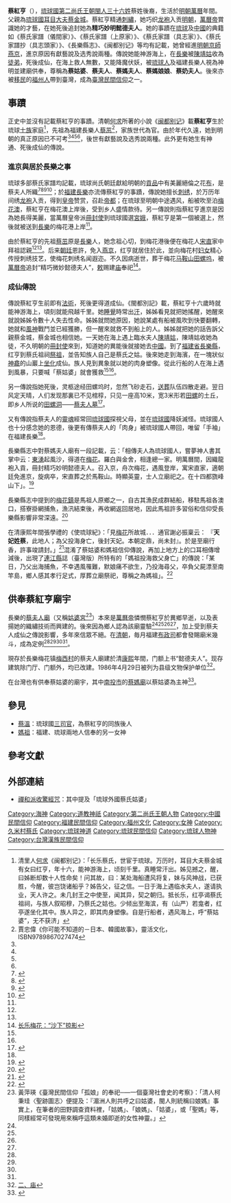 {{distinguish|蔡媽娘娘 (清朝)}}
{{東亞女性歷史人物
|名稱=蔡紅亨
|身份=士族、海神
|國家=[[琉球國|琉球國]]
|時代=[[第二尚氏王朝|第二尚氏王朝]]
|畫像=
|說明=
|姓名=蔡紅亨
|出生日期=
|出生地點=[[琉球國|琉球國]][[久米村|久米村]]
|婚年=
|逝世年=
|逝世地=[[明朝|明朝]][[福建|福建]][[長樂|長樂]]
|諡號=精巧妙明懿德夫人
|墓葬=蔡夫人墓
|父親=耳目大夫[[蔡金城|蔡金城]]
|姊妹=蔡氏
|注釋=}}
'''蔡紅亨'''（{{bd|？||？|}}），[[琉球國|琉球國]][[第二尚氏王朝|第二尚氏王朝]][[閩人三十六姓|閩人三十六姓]]蔡姓後裔，生活於[[明朝|明朝]][[萬曆|萬曆]]年間。父親為[[琉球國|琉球國]][[耳目大夫|耳目大夫]][[蔡金城|蔡金城]]。蔡紅亨精通[[刺繡|刺繡]]，她巧织[[龙袍|龙袍]]入贡[[明朝|明朝]]，[[萬曆帝|萬曆帝]]賞識她的才藝，在她死後追封她為'''精巧妙明懿德夫人'''。她的事蹟在[[琉球|琉球]]及[[中國|中國]]的典籍如《蔡氏家譜（儀間家）》、《蔡氏家譜（上原家）》、《蔡氏家譜（具志家）》、《蔡氏家譜抄（具志頭家）》、《長樂縣志》、《闽都别记》等均有記載，她曾經進[[明朝|明朝]][[京師|京師]][[燕京|燕京]]，進京原因有獻藝說及选秀說兩種。傳說她能神游海上，在[[長樂|長樂]]被[[陳靖姑|陳靖姑]]收為[[徒弟|徒弟]]，死後成仙，在海上救人無數，又能降魔伏妖，被[[琉球人|琉球人]]及褔建長樂人視為神明並建廟供奉，尊稱為'''蔡姑婆'''、'''蔡夫人'''、'''蔡媽夫人'''、'''蔡媽娘娘'''、'''蔡奶夫人'''。後來亦被[[移民|移民]]的[[福州人|福州人]]帶到臺灣，成為[[臺灣民間信仰|臺灣民間信仰]]之一。

==事蹟==
正史中並沒有記載蔡紅亨的事蹟。清朝[[何求|何求]]所著的小說《[[闽都别记|闽都别记]]》載'''蔡紅亨'''生於琉球[[士族|士族]]家庭<ref name="闽都别记">清里人[[何求|何求]]《闽都别记》：「长乐蔡氏，世宦于琉球。万历时，耳目大夫蔡金城有女曰红亨，年十六，能神游海上，顷刻千里。真睡常汗出。姊见撼之，醒，曰姊断却数十人性命矣！问其故，曰：某处海船遭风将复，妹与风神战，已获胜，今醒，彼岂饶诸船乎？姊告父，征之信。一日于海上遇临水夫人，遂请执业，天人许之。未几封王之中使至，闻其异，契之朝归。抵长乐，红亭谒蔡氏祖祠，与族人叙昭穆，乃蔡氏之姑也。少倾出至海滨，有（山严）若龛者，红亭遂坐化其中。族人异之，即其肉身塑像。自是行船者，遇风海上，呼“蔡姑婆”，无不获济」</ref>，先祖為福建長樂人[[蔡茁|蔡茁]]<ref name="你可能不知道的－日本、韓國故事">賈忠偉《你可能不知道的－日本、韓國故事》，靈活文化，ISBN9789867027474</ref>，家族世代為官。由於年代久遠，她到明朝的真正原因已不可考<ref name="儀間家" /><ref name="具志家" /><ref name="上原家" /><ref name="具志頭家" />，後世有獻藝說及选秀說兩種。此外更有她生有神通、死後成仙的傳說。

===進京與居於長樂之事===
琉球多部蔡氏家譜均記載，琉球尚氏朝廷獻給明朝的[[貢品|貢品]]中有美麗絕倫之花[[布|布]]，是蔡夫人所織<ref name="儀間家">{{cite web| url = http://www.tulips.tsukuba.ac.jp/limedio/dlam/B1241188/1/vol05/kume/236.htm| title = 《蔡氏家譜（儀間家）·蔡夫人廟祀縁由》| quote = 往昔琉球貢物内有花布美麗絶倫蔡夫人之所織。嗣後夫人奉命入京，舟至長樂而夫人亡。皇上勅建廟于長樂縣題日琉球蔡夫人之廟，屡有靈效，至今毎月福建布司發賜廟米幾斗著爲定規，但人湮世遠爲，族氏某之女為何事入京共難稽考。然而女人之身永奉大邦尊敬者誠係異事故記以垂于後世焉。}}{{dead link|date=十月 2017 |bot=InternetArchiveBot }}</ref><ref name="具志家">{{cite web | url =http://www.tulips.tsukuba.ac.jp/limedio/dlam/B1241188/1/vol05/kume/295.htm | title =《蔡氏家譜（具志家）·蔡夫人事蹟》 | quote =明朝琉球貢物内有花布美麗絶倫是乃係蔡夫人之所織也厥後夫人奉　勅進京，至長楽而亡。皇上憐其遠死他郷，　勅使福建布政司建廟于長樂縣。題曰：琉球蔡夫人之廟屡有靈效，地方人敬之至今，毎月布政司發賜廟米幾斗著為定規，但世久人湮，為族氏某之女為何事進京，共難稽考，然而女人之身氷奉大邦尊敬者，誠係異事故記以垂後世。 }}{{dead link|date=2018年1月 |bot=InternetArchiveBot |fix-attempted=yes }}</ref><ref name="上原家">{{cite web | url =http://www.tulips.tsukuba.ac.jp/limedio/dlam/B1241188/1/vol05/kume/338.htm | title =《《蔡氏家譜（上原家）·蔡夫人廟祀》》 | quote =昔者本國貢物内有織花布美麗無比是蔡夫人所織其後夫人奉勅入京，舟至長樂，而夫人身故。皇上勅於長樂縣建廟，題曰：琉球蔡夫人之廟，村人祈祷屡有靈驗，至今福建布司毎月給發廟米著為定規。但人湮世遠不可考，族氏某之女何事入京耳。然女人之身遠渉波涛永受大邦之尊敬者，誠所希聞也故記以傳于後世焉。 }}{{dead link|date=2018年1月 |bot=InternetArchiveBot |fix-attempted=yes }}</ref><ref name="具志頭家">{{cite web| url = http://www.tulips.tsukuba.ac.jp/limedio/dlam/B1241188/1/vol05/kume/363.htm| title = 《蔡氏家譜抄（具志頭家）·蔡夫人廟祀縁由》| quote = 往昔琉球貢物内有花布美麗絶倫蔡夫人之所織嗣後夫人奉　命入京舟至長樂而夫人亡　皇上勅建廟于長樂縣題曰琉球蔡夫人之廟屡有靈致至今毎月福建布司發賜廟米幾斗著為定規但人湮世遠為族氏某之女為何事入京共難稽考然而女人之身永奉大邦尊敬者誠係異事故記以垂于後世焉。| deadurl = yes| archiveurl = https://web.archive.org/web/20090811012400/http://www.tulips.tsukuba.ac.jp/limedio/dlam/B1241188/1/vol05/kume/363.htm| archivedate = 2009-08-11}}</ref>；於[[福建|福建]][[長樂|長樂]]亦流傳蔡紅亨的事蹟，傳說她擅长[[刺绣|刺绣]]，於万历年间绣[[龙袍|龙袍]]入贡，得到[[皇帝|皇帝]]赞赏，召赴[[帝都|帝都]]；在琉球至明朝中途遇风，船被吹至泊[[梅花澳|梅花澳]]，蔡紅亨在梅花澳上岸後，受到乡人盛情款待。另一傳說則指蔡紅亨進京是因為她長得美麗，當萬曆皇帝派[[冊封使|冊封使]]到琉球國選[[宮娥|宮娥]]，蔡紅亨是第一個被選上，然後就被送到[[長樂|長樂]]的梅花港上岸<ref name="你可能不知道的－日本、韓國故事" />。

由於蔡紅亨的先祖[[蔡茁|蔡茁]]原是[[長樂|長樂]]人，她念祖心切，到梅花港後便在梅花人[[宋直|宋直]]家中拜祖認親<ref name="长乐梅花" /><ref name="你可能不知道的－日本、韓國故事" />。后来[[朝廷|朝廷]]恩許，免入[[燕京|燕京]]，红亨就居住於此，並向梅花村[[妇女|妇女]]精心传授刺绣技艺，使梅花刺绣名闻遐迩。不久因病逝世，葬于梅花[[马鞍山|马鞍山]][[田螺坞|田螺坞]]，被[[萬曆帝|萬曆帝]]追封“精巧微妙懿德夫人”，[[敕|敕]]赐建[[庙|庙]]奉祀<ref name="长乐梅花">[http://www.clbiz.com/news/display.asp?ID=35119 长乐梅花：“沙下”掠影]{{dead link|date=2018年1月 |bot=InternetArchiveBot |fix-attempted=yes }}</ref>。

===成仙傳說===
傳說蔡紅亨生前即有[[法術|法術]]，死後更得道成仙。《閩都別記》載，蔡紅亨十六歲時就能神游海上，頃刻就能飛越千里。她[[睡覺|睡覺]]時常出[[汗|汗]]，姊姊看見就把她搖醒，她醒來就說姊姊令數十人失去性命。姊姊就問她原因，她說某處有船被風吹到快要翻轉，她就和[[風神|風神]]戰鬥並已經獲勝，但一醒來就救不到船上的人。姊姊就把她的話告訴父親蔡金城，蔡金城也相信她。一天她在海上遇上臨水夫人[[陳靖姑|陳靖姑]]，陳靖姑收她為徒，不久明朝的[[冊封使|冊封使]]來到，知道她的異能後就接她去[[中國|中國]]。到了[[福建省|福建省]][[長樂縣|長樂縣]]，红亨到蔡氏祖祠[[祭祖|祭祖]]，並告知族人自己是蔡氏之姑。後來她走到海濱，在一塊狀似[[神龕|神龕]]的山巖上[[坐化|坐化]]成仙。族人見到異象就以她的肉身塑像。從此行船的人在海上遇到風暴，只要喊「蔡姑婆」就會獲救<ref name="闽都别记" /><ref name="你可能不知道的－日本、韓國故事" />。

另一傳說指她死後，灵柩途经田螺坞时，忽然飞砂走石，[[送葬|送葬]]队伍四散走避。翌日风定天晴，人们发现那裏已不见棺椁，只见一座高10米，宽3米形若[[田螺|田螺]]的土丘，即乡人所说的[[田螺洞|田螺洞]]——[[蔡夫人墓|蔡夫人墓]]<ref name="“琉球”与蔡夫人">{{Cite web |url=http://www.fjsq.gov.cn/ShowText.asp?ToBook=1005&index=232& |title=刘湘如《“琉球”与蔡夫人》，《福建史志（2005）》 |access-date=2009-07-30 |archive-url=https://web.archive.org/web/20160304103638/http://www.fjsq.gov.cn/ShowText.asp?ToBook=1005&index=232& |archive-date=2016-03-04 |dead-url=yes }}</ref>。

又有傳說指蔡夫人的[[靈魂|靈魂]]經常回[[琉球國|琉球國]]探視父母，並在[[琉球國|琉球國]]降妖滅怪。琉球國人也十分感念她的恩德，後更有傳蔡夫人的「肉身」被琉球國人帶回，唯留「手袖」在福建長樂<ref name="你可能不知道的－日本、韓國故事" />。

長樂縣志中對蔡媽夫人廟有一段記載，云：「相傳夫人為琉球國人，嘗夢神人書其掌中云：[[东引岛|東湧]]起風沙，得道在[[梅花镇_(福州市)|梅花]]。羅白與金舍，相逢總一家。明萬曆間，因織龍袍入貢，冊封精巧妙明懿德夫人。召入京，舟次梅花，遇風登岸，寓宋直家，適朝廷免進京，旋病卒，宋直葬之於馬鞍山。時顯英靈，士人立廟祀之。在十四都旒峰山下」。<ref>{{Cite book|title=長樂縣志 上|publisher=福建人民出版社|year=1994年3月|pages=頁647}}</ref>

長樂縣志中提到的[[梅花镇_(福州市)|梅花鎮]]是馬祖人原鄉之一，自古其漁民成群結船，移駐馬祖各澳口，搭寮掛網捕魚，漁汛結束後，再收網返回居地，因此馬祖許多習俗和信仰受長樂縣影響非常深遠。<ref>{{Cite web |last=王 |first=花俤 |title=媽祖信仰在馬祖的現象初探}}</ref>

在清康熙年間張學禮的《使琉球紀》：「見[[梅花镇_(福州市)|梅花]]所故城．．．通官謝必振稟云： 『'''天妃姓蔡'''，此地人；為父投海身亡，後封天妃。本朝定鼎，尚未封』。於是至廟行香，許事竣請封。」<ref>{{Cite web |last=張 |first=學禮 |title=使琉球紀 |url=https://zh.wikisource.org/zh-hant/使琉球紀 |website=維基文庫}}</ref>混淆了蔡姑婆和媽祖信仰傳說，再加上地方上的口耳相傳增減後，出現了[[馬祖列島|連江縣]]誌（臺灣版）所特有的「媽祖投海救父身亡」的傳說：「某日，乃父出海捕魚，不幸遇風罹難，默娘痛不欲生，乃投海尋父，卒負父屍漂至南竿島，鄉人感其孝行足式，厚葬立廟祭祀，尊稱之為媽祖」。<ref>{{Cite book|title=福建省連江縣誌 第一冊|last=姜|first=榮玉 總編纂|publisher=連江縣政府出版|year=1979|pages=頁63}}</ref>

==供奉蔡紅亨廟宇==
長樂的[[蔡夫人廟|蔡夫人廟]]（又稱[[姑婆宮|姑婆宮]]<ref>黃萍瑛《臺灣民間信仰「孤娘」的奉祀─—一個臺灣社會史的考察》：「清人柯秉珪〈聖跡圖志〉便提及：『湄洲人則共呼之曰姑婆，閩人則統稱曰娘媽』事實上，在筆者的田野調查資料裡，「姑媽」、「娘媽」、「姑婆」，或「聖媽」等， 同樣經常可發現用來稱呼這類未婚即逝的女性神靈。」</ref>）本來是[[萬曆帝|萬曆帝]]憐憫蔡紅亨於異鄉早逝，以及表揚她的織繡技術而興建的。後來因為鄉人認為該廟靈驗<ref name="儀間家" /><ref name="具志家" /><ref name="上原家" /><ref name="具志頭家" />，加上受到蔡夫人成仙之傳說影響，多年來信眾不絕。在[[清朝|清朝]]，毎月福建[[布政司|布政司]]都會發賜廟米幾斗，成為定例<ref name="儀間家" /><ref name="具志家" /><ref name="上原家" /><ref name="具志頭家" />。

現存於長樂梅花镇[[梅西村|梅西村]]的蔡夫人廟建於清[[康熙|康熙]]年間，门额上书“懿德夫人”。现存建筑除门厅、门额外，均已改建。1986年4月29日被列为县级文物保护单位<ref name="">[http://www.fjsq.gov.cn/ShowText.asp?ToBook=3094&index=1468& 二、庙]{{Dead link|date=2019年12月 |bot=InternetArchiveBot |fix-attempted=yes }}</ref>。

在台灣也有供奉蔡姑婆的廟宇，其中[[南投市|南投市]]的[[蔡媽廟|蔡媽廟]]以蔡姑婆為主神<ref>{{Cite web |url=http://www.bobee.coi.tw/view-temple.asp?com_ser=6375 |title=蔡媽廟 |accessdate=2011-05-05 |archive-date=2016-03-04 |archive-url=https://web.archive.org/web/20160304121645/http://www.bobee.coi.tw/view-temple.asp?com_ser=6375 |dead-url=no }}</ref>。

==參見==
*[[蔡溫|蔡溫]]：琉球國[[三司官|三司官]]，為蔡紅亨的同族後人
*[[媽祖|媽祖]]：福建、琉球兩地人信奉的另一女神

== 參考文獻 ==
<small>{{reflist|2}}</small>

==外部連結==
*[http://guanyu.chms.org.tw/ac/ace/ace2.html 禪和派收驚經咒]{{dead link|date=2018年1月 |bot=InternetArchiveBot |fix-attempted=yes }}：其中提及「琉球外國蔡氏姑婆」

[[Category:海神|Category:海神]]
[[Category:道教神祇|Category:道教神祇]]
[[Category:第二尚氏王朝人物|Category:第二尚氏王朝人物]]
[[Category:中國民間信仰|Category:中國民間信仰]]
[[Category:福建民間信仰|Category:福建民間信仰]]
[[Category:福州文化|Category:福州文化]]
[[Category:女神|Category:女神]]
[[Category:久米村蔡氏|Category:久米村蔡氏]]
[[Category:琉球神道|Category:琉球神道]]
[[Category:琉球民間信仰|Category:琉球民間信仰]]
[[Category:琉球人物神|Category:琉球人物神]]
[[Category:台灣漢族民間信仰|Category:台灣漢族民間信仰]]